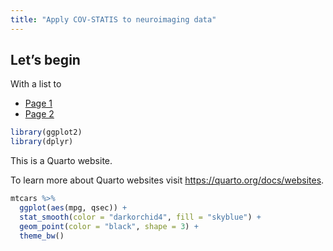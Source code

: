 ```yaml
---
title: "Apply COV-STATIS to neuroimaging data"
---
```



## Let's begin

With a list to

  * [Page 1](page1.qmd)
  * [Page 2](page2.qmd)
  

```r
library(ggplot2)
library(dplyr)
```


This is a Quarto website.

To learn more about Quarto websites visit <https://quarto.org/docs/websites>.

```r
mtcars %>%
  ggplot(aes(mpg, qsec)) + 
  stat_smooth(color = "darkorchid4", fill = "skyblue") + 
  geom_point(color = "black", shape = 3) + 
  theme_bw()

```
